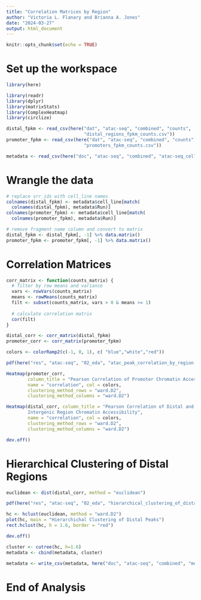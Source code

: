 ```yaml
---
title: "Correlation Matrices by Region"
author: "Victoria L. Flanary and Brianna A. Jones"
date: "2024-03-27"
output: html_document
---
```


```r
knitr::opts_chunk$set(echo = TRUE)
```

# Set up the workspace
```r
library(here)
```

```r
library(readr)
library(dplyr)
library(matrixStats)
library(ComplexHeatmap)
library(circlize)
```

```r
distal_fpkm <- read_csv(here("dat", "atac-seq", "combined", "counts",
                             "distal_regions_fpkm_counts.csv"))
promoter_fpkm <- read_csv(here("dat", "atac-seq", "combined", "counts",
                             "promoters_fpkm_counts.csv"))
```

```r
metadata <- read_csv(here("doc", "atac-seq", "combined", "atac-seq_cell_line_metadata.csv"))
```

# Wrangle the data
```r
# replace srr_ids with cell_line names
colnames(distal_fpkm) <- metadata$cell_line[match(
  colnames(distal_fpkm), metadata$Run)]
colnames(promoter_fpkm) <- metadata$cell_line[match(
  colnames(promoter_fpkm), metadata$Run)]

# remove fragment name column and convert to matrix
distal_fpkm <- distal_fpkm[, -1] %>% data.matrix()
promoter_fpkm <- promoter_fpkm[, -1] %>% data.matrix()
```

# Correlation Matrices
```r
corr_matrix <- function(counts_matrix) {
  # filter by row means and variance
  vars <- rowVars(counts_matrix)
  means <- rowMeans(counts_matrix)
  filt <- subset(counts_matrix, vars > 0 & means >= 1)
  
  # calculate correlation matrix
  cor(filt)
}
```

```r
distal_corr <- corr_matrix(distal_fpkm)
promoter_corr <- corr_matrix(promoter_fpkm)
```

```r
colors <- colorRamp2(c(-1, 0, 1), c( "blue","white","red"))

pdf(here("res", "atac-seq", "02_eda", "atac_peak_correlation_by_region.pdf"))

Heatmap(promoter_corr, 
        column_title = "Pearson Correlation of Promoter Chromatin Accessibility",
        name = "correlation", col = colors,
        clustering_method_rows = "ward.D2", 
        clustering_method_columns = "ward.D2")

Heatmap(distal_corr, column_title = "Pearson Correlation of Distal and 
        Intergenic Region Chromatin Accessibility",
        name = "correlation", col = colors,
        clustering_method_rows = "ward.D2", 
        clustering_method_columns = "ward.D2")

dev.off()
```

# Hierarchical Clustering of Distal Regions
```r
euclidean <- dist(distal_corr, method = "euclidean")
```

```r
pdf(here("res", "atac-seq", "02_eda", "hierarchical_clustering_of_distal_peaks.pdf"))

hc <- hclust(euclidean, method = "ward.D2")
plot(hc, main = "Hierarchichal Clustering of Distal Peaks")
rect.hclust(hc, h = 1.6, border = "red")

dev.off()
```

```r
cluster <- cutree(hc, h=1.6)
metadata <- cbind(metadata, cluster)

metadata <- write_csv(metadata, here("doc", "atac-seq", "combined", "metadata_with_clusters.csv"))
```


# End of Analysis